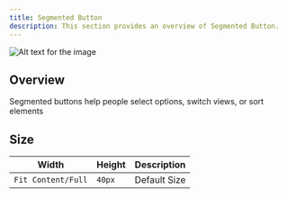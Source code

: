 ```yaml
---
title: Segmented Button
description: This section provides an overview of Segmented Button.
---
```


![Alt text for the image](https://gitlab.com/unaivan/assets/-/raw/master/energeek/design/mobile/segmentedbutton.webp)

## Overview

Segmented buttons help people select options, switch views, or sort elements

## Size

| Width    | Height   | Description                          |
| ------------ | ------ | ------------------------------------ |
| `Fit Content/Full`  | `40px` | Default Size       |